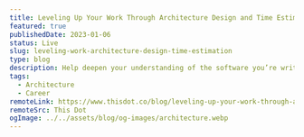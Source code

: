 ---
title: Leveling Up Your Work Through Architecture Design and Time Estimation
featured: true
publishedDate: 2023-01-06
status: Live
slug: leveling-work-architecture-design-time-estimation
type: blog
description: Help deepen your understanding of the software you’re writing by improving your ability to estimate your time and discuss your technical decisions.
tags:
  - Architecture
  - Career
remoteLink: https://www.thisdot.co/blog/leveling-up-your-work-through-architecture-design-and-time-estimation
remoteSrc: This Dot
ogImage: ../../assets/blog/og-images/architecture.webp
---
